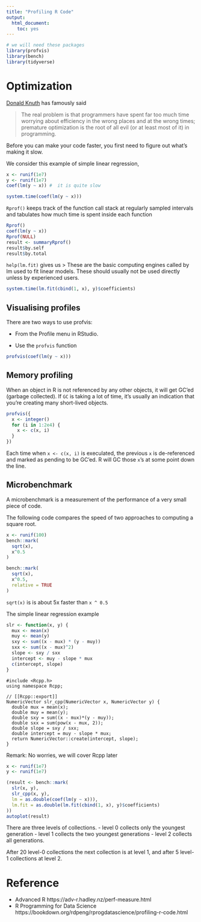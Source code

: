 ```yaml
---
title: "Profiling R Code"
output: 
  html_document: 
    toc: yes
---
```


```r
# we will need these packages
library(profvis)
library(bench)
library(tidyverse)
```


# Optimization

[Donald Knuth](https://en.wikipedia.org/wiki/Donald_Knuth) has famously said

> The real problem is that programmers have spent far too much time worrying about efficiency in the wrong places and at the wrong times; premature optimization is the root of all evil (or at least most of it) in programming.


Before you can make your code faster, you first need to figure out what's making it slow.

We consider this example of simple linear regression,

```r
x <- runif(1e7)
y <- runif(1e7)
coef(lm(y ~ x)) #  it is quite slow
```

```r
system.time(coef(lm(y ~ x)))
```


`Rprof()` keeps track of the function call stack at regularly sampled intervals and tabulates how much time is spent inside each function

```r
Rprof()
coef(lm(y ~ x))
Rprof(NULL)
result <- summaryRprof()
result$by.self
result$by.total
```

`help(lm.fit)` gives us 
> These are the basic computing engines called by lm used to fit linear models. These should usually not be used directly unless by experienced users. 


```r
system.time(lm.fit(cbind(1, x), y)$coefficients)
```


## Visualising profiles


There are two ways to use profvis:

- From the Profile menu in RStudio.

- Use the `profvis` function

```r
profvis(coef(lm(y ~ x)))
```


## Memory profiling

When an object in R is not referenced by any other objects, it will get GC'ed (garbage collected). If `GC` is taking a lot of time, it’s usually an indication that you’re creating many short-lived objects.

```r
profvis({
  x <- integer()
  for (i in 1:2e4) {
    x <- c(x, i)
  }
})
```
Each time when `x <- c(x, i)` is execulated, the previous `x` is de-referenced and marked as pending to be GC'ed. R will GC those `x`'s at some point down the line.



## Microbenchmark

A microbenchmark is a measurement of the performance of a very small piece of code.

The following code compares the speed of two approaches to computing a square root.

```r
x <- runif(100)
bench::mark(
  sqrt(x),
  x^0.5
)
```
```r
bench::mark(
  sqrt(x),
  x^0.5,
  relative = TRUE
)
```

`sqrt(x)` is is about 5x faster than `x ^ 0.5`

The simple linear regression example

```r
slr <- function(x, y) {
  mux <- mean(x)
  muy <- mean(y)
  sxy <- sum((x - mux) * (y - muy))
  sxx <- sum((x - mux)^2)
  slope <- sxy / sxx
  intercept <- muy - slope * mux
  c(intercept, slope)
}
```

```Rcpp
#include <Rcpp.h>
using namespace Rcpp;

// [[Rcpp::export]]
NumericVector slr_cpp(NumericVector x, NumericVector y) {
  double mux = mean(x);
  double muy = mean(y);
  double sxy = sum((x - mux)*(y - muy));
  double sxx = sum(pow(x - mux, 2));
  double slope = sxy / sxx;
  double intercept = muy - slope * mux;
  return NumericVector::create(intercept, slope);
}
```
Remark: No worries, we will cover Rcpp later


```r
x <- runif(1e7)
y <- runif(1e7)

(result <- bench::mark(
  slr(x, y),
  slr_cpp(x, y),
  lm = as.double(coef(lm(y ~ x))),
  lm.fit = as.double(lm.fit(cbind(1, x), y)$coefficients)
))
autoplot(result)
```


There are three levels of collections. 
- level 0 collects only the youngest generation
- level 1 collects the two youngest generations
- level 2 collects all generations.

After 20 level-0 collections the next collection is at level 1, and after 5 level-1 collections at level 2.


# Reference

- Advanced R https://adv-r.hadley.nz/perf-measure.html
- R Programming for Data Science https://bookdown.org/rdpeng/rprogdatascience/profiling-r-code.html


